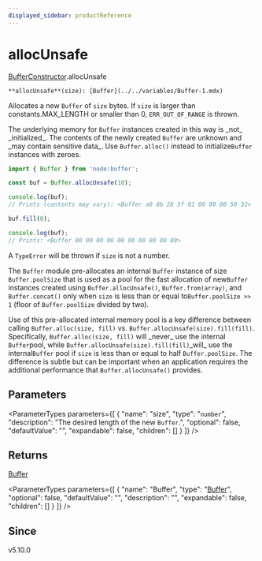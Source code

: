 ```yaml
---
displayed_sidebar: productReference
---
```



# allocUnsafe

[BufferConstructor](../../interfaces/BufferConstructor.mdx).allocUnsafe

`**allocUnsafe**(size): [Buffer](../../variables/Buffer-1.mdx)`

Allocates a new `Buffer` of `size` bytes. If `size` is larger than constants.MAX_LENGTH or smaller than 0, `ERR_OUT_OF_RANGE` is thrown.

The underlying memory for `Buffer` instances created in this way is \_not\_
\_initialized\_. The contents of the newly created `Buffer` are unknown and \_may contain sensitive data\_. Use `Buffer.alloc()` instead to initialize`Buffer` instances with zeroes.

```js
import { Buffer } from 'node:buffer';

const buf = Buffer.allocUnsafe(10);

console.log(buf);
// Prints (contents may vary): <Buffer a0 8b 28 3f 01 00 00 00 50 32>

buf.fill(0);

console.log(buf);
// Prints: <Buffer 00 00 00 00 00 00 00 00 00 00>
```

A `TypeError` will be thrown if `size` is not a number.

The `Buffer` module pre-allocates an internal `Buffer` instance of
size `Buffer.poolSize` that is used as a pool for the fast allocation of new`Buffer` instances created using `Buffer.allocUnsafe()`, `Buffer.from(array)`,
and `Buffer.concat()` only when `size` is less than or equal to`Buffer.poolSize >> 1` (floor of `Buffer.poolSize` divided by two).

Use of this pre-allocated internal memory pool is a key difference between
calling `Buffer.alloc(size, fill)` vs. `Buffer.allocUnsafe(size).fill(fill)`.
Specifically, `Buffer.alloc(size, fill)` will \_never\_ use the internal `Buffer`pool, while `Buffer.allocUnsafe(size).fill(fill)`\_will\_ use the internal`Buffer` pool if `size` is less
than or equal to half `Buffer.poolSize`. The
difference is subtle but can be important when an application requires the
additional performance that `Buffer.allocUnsafe()` provides.

## Parameters

<ParameterTypes parameters={[
  {
    "name": "size",
    "type": "`number`",
    "description": "The desired length of the new `Buffer`.",
    "optional": false,
    "defaultValue": "",
    "expandable": false,
    "children": []
  }
]} />

## Returns

[Buffer](../../variables/Buffer-1.mdx)

<ParameterTypes parameters={[
  {
    "name": "Buffer",
    "type": "[Buffer](../../variables/Buffer-1.mdx)",
    "optional": false,
    "defaultValue": "",
    "description": "",
    "expandable": false,
    "children": []
  }
]} />

## Since

v5.10.0
